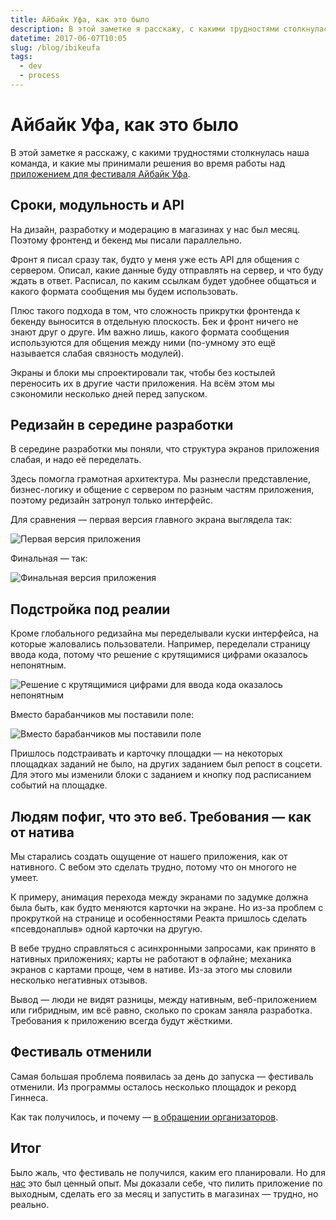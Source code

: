 ```yaml
---
title: Айбайк Уфа, как это было
description: В этой заметке я расскажу, с какими трудностями столкнулась наша команда, и какие мы принимали решения во время работы над приложением для фестиваля Айбайк Уфа.
datetime: 2017-06-07T10:05
slug: /blog/ibikeufa
tags:
  - dev
  - process
---
```


# Айбайк Уфа, как это было

В этой заметке я расскажу, с какими трудностями столкнулась наша команда, и какие мы принимали решения во время работы над [приложением для фестиваля Айбайк Уфа](/projects/ibikeufa).

## Сроки, модульность и API

На дизайн, разработку и модерацию в магазинах у нас был месяц. Поэтому фронтенд и бекенд мы писали параллельно.

Фронт я писал сразу так, будто у меня уже есть API для общения с сервером. Описал, какие данные буду отправлять на сервер, и что буду ждать в ответ. Расписал, по каким ссылкам будет удобнее общаться и какого формата сообщения мы будем использовать.

Плюс такого подхода в том, что сложность прикрутки фронтенда к бекенду выносится в отдельную плоскость. Бек и фронт ничего не знают друг о друге. Им важно лишь, какого формата сообщения используются для общения между ними (по-умному это ещё называется слабая связность модулей).

Экраны и блоки мы спроектировали так, чтобы без костылей переносить их в другие части приложения. На всём этом мы сэкономили несколько дней перед запуском.

## Редизайн в середине разработки

В середине разработки мы поняли, что структура экранов приложения слабая, и надо её переделать.

Здесь помогла грамотная архитектура. Мы разнесли представление, бизнес-логику и общение с сервером по разным частям приложения, поэтому редизайн затронул только интерфейс.

Для сравнения — первая версия главного экрана выглядела так:

![Первая версия приложения](/img/blog/old-main.jpg?limited)

Финальная — так:

![Финальная версия приложения](/img/blog/after-code.jpg?limited)

## Подстройка под реалии

Кроме глобального редизайна мы переделывали куски интерфейса, на которые жаловались пользователи.
Например, переделали страницу ввода кода, потому что решение с крутящимися цифрами оказалось непонятным.

![Решение с крутящимися цифрами для ввода кода оказалось непонятным](/img/blog/old-code.jpg?limited)

Вместо барабанчиков мы поставили поле:

![Вместо барабанчиков мы поставили поле](/img/blog/new-code.jpg?limited)

Пришлось подстраивать и карточку площадки — на некоторых площадках заданий не было, на других заданием был репост в соцсети. Для этого мы изменили блоки с заданием и кнопку под расписанием событий на площадке.

## Людям пофиг, что это веб. Требования — как от натива

Мы старались создать ощущение от нашего приложения, как от нативного. С вебом это сделать трудно, потому что он многого не умеет.

К примеру, анимация перехода между экранами по задумке должна была быть, как будто меняются карточки на экране. Но из-за проблем с прокруткой на странице и особенностями Реакта пришлось сделать «псевдонаплыв» одной карточки на другую.

В вебе трудно справляться с асинхронными запросами, как принято в нативных приложениях; карты не работают в офлайне; механика экранов с картами проще, чем в нативе. Из-за этого мы словили несколько негативных отзывов.

Вывод — люди не видят разницы, между нативным, веб-приложением или гибридным, им всё равно, сколько по срокам заняла разработка. Требования к приложению всегда будут жёсткими.

## Фестиваль отменили

Самая большая проблема появилась за день до запуска — фестиваль отменили. Из программы осталось несколько площадок и рекорд Гиннеса.

Как так получилось, и почему — [в обращении организаторов](https://vk.com/ibikeufa?w=wall-122711751_2490).

## Итог

Было жаль, что фестиваль не получился, каким его планировали. Но для [нас](https://game.ibikeufa.ru/static/team.html) это был ценный опыт. Мы доказали себе, что пилить приложение по выходным, сделать его за месяц и запустить в магазинах — трудно, но реально.
